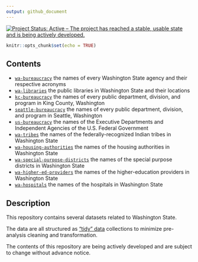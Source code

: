 ```yaml
--- 
output: github_document
---
```


[![Project Status: Active – The project has reached a stable, usable state and is being actively developed.](http://www.repostatus.org/badges/latest/active.svg)](http://www.repostatus.org/#active)


```r
knitr::opts_chunk$set(echo = TRUE)
```

## Contents

  + [`wa-bureaucracy`](https://github.com/tiernanmartin/datasets/tree/master/wa-bureaucracy) the names of every Washington State agency and their respective acronyms
  + [`wa-libraries`](https://github.com/tiernanmartin/datasets/tree/master/wa-libraries) the public libraries in Washington State and their locations
  + [`kc-bureaucracy`](https://github.com/tiernanmartin/datasets/tree/master/king-county-bureaucracy) the names of every public department, division, and program in King County, Washington
  + [`seattle-bureaucracy`](https://github.com/tiernanmartin/datasets/tree/master/seattle-bureaucracy) the names of every public department, division, and program in Seattle, Washington
  + [`us-bureaucracy`](https://github.com/tiernanmartin/datasets/tree/master/us-bureaucracy) the names of the Executive Departments and Independent Agencies of the U.S. Federal Government
  + [`wa-tribes`](https://github.com/tiernanmartin/datasets/tree/master/wa-tribes) the names of the federally-recognized Indian tribes in Washington State
  + [`wa-housing-authorities`](https://github.com/tiernanmartin/datasets/tree/master/wa-housing-authorities) the names of the housing authorities in Washington State
  + [`wa-special-purpose-districts`](https://github.com/tiernanmartin/datasets/tree/master/wa-special-purpose-districts) the names of the special purpose districts in Washington State
  + [`wa-higher-ed-providers`](https://github.com/tiernanmartin/datasets/tree/master/wa-higher-ed-providers) the names of the higher-education providers in Washington State
  + [`wa-hospitals`](https://github.com/tiernanmartin/datasets/tree/master/wa-hospitals) the names of the hospitals in Washington State
  
## Description

This repository contains several datasets related to Washington State. 

The data are all structured as ["tidy" data](http://vita.had.co.nz/papers/tidy-data.html) collections to minimize pre-analysis cleaning and transformation.

The contents of this repository are being actively developed and are subject to change without advance notice. 